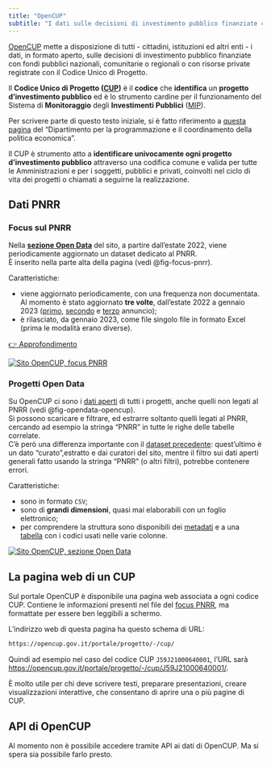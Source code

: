 ```yaml
---
title: "OpenCUP"
subtitle: "I dati sulle decisioni di investimento pubblico finanziate con fondi pubblici nazionali"
---
```


[OpenCUP](https://opencup.gov.it/portale/) mette a disposizione di tutti - cittadini, istituzioni ed altri enti - i dati, in formato aperto, sulle decisioni di investimento pubblico finanziate con fondi pubblici nazionali, comunitarie o regionali o con risorse private registrate con il Codice Unico di Progetto.

Il **Codice Unico di Progetto ([CUP](https://www.programmazioneeconomica.gov.it/sistema-mipcup/che-cose-il-cup/))** è il **codice** che **identifica** un **progetto d'investimento pubblico** ed è lo strumento cardine per il funzionamento del Sistema di **Monitoraggio** degli **Investimenti** **Pubblici** ([MIP](https://www.programmazioneeconomica.gov.it/sistema-mipcup/che-cose/)).

::: aside
Per scrivere parte di questo testo iniziale, si è fatto riferimento a [questa pagina](https://www.programmazioneeconomica.gov.it/sistema-mipcup/che-cose-il-cup/ "Che cos'è il CUP") del "Dipartimento per la programmazione e il coordinamento della politica economica".
:::

Il CUP è strumento atto a **identificare univocamente ogni progetto d'investimento pubblico** attraverso una codifica comune e valida per tutte le Amministrazioni e per i soggetti, pubblici e privati, coinvolti nel ciclo di vita dei progetti o chiamati a seguirne la realizzazione.

## Dati PNRR

### Focus sul PNRR

Nella [**sezione Open Data**](https://opencup.gov.it/portale/opendata) del sito, a partire dall'estate 2022, viene periodicamente aggiornato un dataset dedicato al PNRR.<br>
È inserito nella parte alta della pagina (vedi @fig-focus-pnrr).

Caratteristiche:

- viene aggiornato periodicamente, con una frequenza non documentata. Al momento è stato aggiornato **tre volte**, dall'estate 2022 a gennaio 2023 ([primo](https://opencup.gov.it/portale/-/online-il-nuovo-dataset-opencup-sulle-tematica-pnrr), [secondo](https://opencup.gov.it/portale/-/online-il-nuovo-dataset-pnrr) e [terzo](https://opencup.gov.it/portale/-/piano-nazionale-di-ripresa-e-resilienza-online-i-nuovi-dati) annuncio);
- è rilasciato, da gennaio 2023, come file singolo file in formato Excel (prima le modalità erano diverse).

[[👉 Approfondimento]{.btn .btn-primary}](focus-pnrr.qmd)

[![Sito OpenCUP, focus PNRR](images/focus-pnrr.png){#fig-focus-pnrr fig-alt="Focus PNRR OpenCUP"}](https://opencup.gov.it/portale/opendata)

### Progetti Open Data

Su OpenCUP ci sono i [dati aperti](https://opencup.gov.it/portale/opendata) di tutti i progetti, anche quelli non legati al PNRR (vedi @fig-opendata-opencup).<br>
Si possono scaricare e filtrare, ed estrarre soltanto quelli legati al PNRR, cercando ad esempio la stringa "PNRR" in tutte le righe delle tabelle correlate.<br>
C'è però una differenza importante con il [dataset precedente](#focus-pnrr): quest'ultimo è un dato "curato",estratto e dai curatori del sito, mentre il filtro sui dati aperti generali fatto usando la stringa "PNRR" (o altri filtri), potrebbe contenere errori.

Caratteristiche:

- sono in formato `CSV`;
- sono di **grandi dimensioni**, quasi mai elaborabili con un foglio elettronico;
- per comprendere la struttura sono disponibili dei [metadati](https://opencup.gov.it/portale/documents/21195/22370/Metadati+OpenCUP+26+07+2018.xlsx) e a una [tabella](https://opencup.gov.it/portale/documents/21195/0/tabelle+classificazioni+opencup+26+07+2018.zip) con i codici usati nelle varie colonne.


[![Sito OpenCUP, sezione Open Data](images/open-data.png){#fig-opendata-opencup fig-alt="Open Data OpenCUP"}](https://opencup.gov.it/portale/opendata)

## La pagina web di un CUP

Sul portale OpenCUP è disponibile una pagina web associata a ogni codice CUP. Contiene le informazioni presenti nel file del [focus PNRR](#focus-sul-pnrr), ma formattate per essere ben leggibili a schermo.

L'indirizzo web di questa pagina ha questo schema di URL:

```.markdown
https://opencup.gov.it/portale/progetto/-/cup/
```

Quindi ad esempio nel caso del codice CUP `J59J21000640001`, l'URL sarà<br>
<https://opencup.gov.it/portale/progetto/-/cup/J59J21000640001/>.

È molto utile per chi deve scrivere testi, preparare presentazioni, creare visualizzazioni interattive, che consentano di aprire una o più pagine di CUP.

::: {.callout-note}
## API di OpenCUP

Al momento non è possibile accedere tramite API ai dati di OpenCUP. Ma si spera sia possibile farlo presto.
:::
